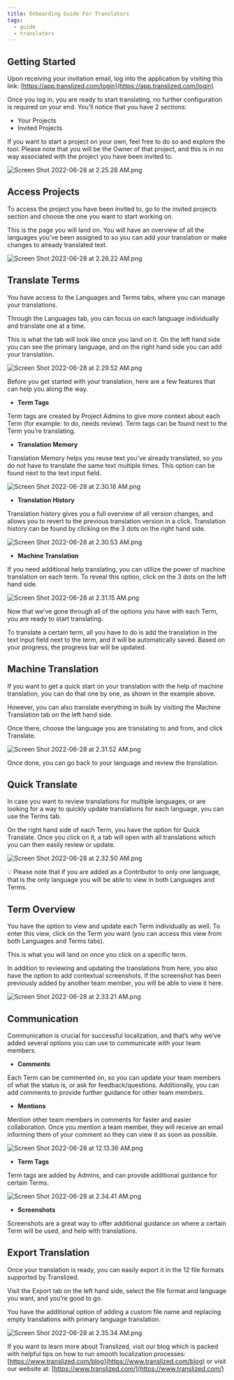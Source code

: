 ```yaml
---
title: Onboarding Guide For Translators
tags:
  - guide
  - translators
---
```


## Getting Started

Upon receiving your invitation email, log into the application by visiting this link: [https://app.translized.com/login](https://app.translized.com/login)

Once you log in, you are ready to start translating, no further configuration is required on your end. You’ll notice that you have 2 sections:

- Your Projects
- Invited Projects

If you want to start a project on your own, feel free to do so and explore the tool. Please note that you will be the Owner of that project, and this is in no way associated with the project you have been invited to.

![Screen Shot 2022-06-28 at 2.25.28 AM.png](/guides/onboarding-guide-for-translators/Screen_Shot_2022-06-28_at_2.25.28_AM.png)

## Access Projects

To access the project you have been invited to, go to the invited projects section and choose the one you want to start working on.

This is the page you will land on. You will have an overview of all the languages you’ve been assigned to so you can add your translation or make changes to already translated text.

![Screen Shot 2022-06-28 at 2.26.22 AM.png](/guides/onboarding-guide-for-translators/Screen_Shot_2022-06-28_at_2.26.22_AM.png)

## Translate Terms

You have access to the Languages and Terms tabs, where you can manage your translations.

Through the Languages tab, you can focus on each language individually and translate one at a time.

This is what the tab will look like once you land on it. On the left hand side you can see the primary language, and on the right hand side you can add your translation.

![Screen Shot 2022-06-28 at 2.29.52 AM.png](/guides/onboarding-guide-for-translators/Screen_Shot_2022-06-28_at_2.29.52_AM.png)

Before you get started with your translation, here are a few features that can help you along the way.

- **Term Tags**

Term tags are created by Project Admins to give more context about each Term (for example: to do, needs review). Term tags can be found next to the Term you’re translating.

- **Translation Memory**

Translation Memory helps you reuse text you've already translated, so you do not have to translate the same text multiple times. This option can be found next to the text input field.

![Screen Shot 2022-06-28 at 2.30.18 AM.png](/guides/onboarding-guide-for-translators/Screen_Shot_2022-06-28_at_2.30.18_AM.png)

- **Translation History**

Translation history gives you a full overview of all version changes, and allows you to revert to the previous translation version in a click. Translation history can be found by clicking on the 3 dots on the right hand side.

![Screen Shot 2022-06-28 at 2.30.53 AM.png](/guides/onboarding-guide-for-translators/Screen_Shot_2022-06-28_at_2.30.53_AM.png)

- **Machine Translation**

If you need additional help translating, you can utilize the power of machine translation on each term. To reveal this option, click on the 3 dots on the left hand side.

![Screen Shot 2022-06-28 at 2.31.15 AM.png](/guides/onboarding-guide-for-translators/Screen_Shot_2022-06-28_at_2.31.15_AM.png)

Now that we’ve gone through all of the options you have with each Term, you are ready to start translating.

To translate a certain term, all you have to do is add the translation in the text input field next to the term, and it will be automatically saved. Based on your progress, the progress bar will be updated.

## Machine Translation

If you want to get a quick start on your translation with the help of machine translation, you can do that one by one, as shown in the example above.

However, you can also translate everything in bulk by visiting the Machine Translation tab on the left hand side.

Once there, choose the language you are translating to and from, and click Translate.

![Screen Shot 2022-06-28 at 2.31.52 AM.png](/guides/onboarding-guide-for-translators/Screen_Shot_2022-06-28_at_2.31.52_AM.png)

Once done, you can go back to your language and review the translation.

## Quick Translate

In case you want to review translations for multiple languages, or are looking for a way to quickly update translations for each language, you can use the Terms tab.

On the right hand side of each Term, you have the option for Quick Translate. Once you click on it, a tab will open with all translations which you can then easily review or update.

![Screen Shot 2022-06-28 at 2.32.50 AM.png](/guides/onboarding-guide-for-translators/Screen_Shot_2022-06-28_at_2.32.50_AM.png)

<Aside>
  💡 Please note that if you are added as a Contributor to only one language,
  that is the only language you will be able to view in both Languages and
  Terms.
</Aside>

## Term Overview

You have the option to view and update each Term individually as well. To enter this view, click on the Term you want (you can access this view from both Languages and Terms tabs).

This is what you will land on once you click on a specific term.

In addition to reviewing and updating the translations from here, you also have the option to add contextual screenshots. If the screenshot has been previously added by another team member, you will be able to view it here.

![Screen Shot 2022-06-28 at 2.33.21 AM.png](/guides/onboarding-guide-for-translators/Screen_Shot_2022-06-28_at_2.33.21_AM.png)

## Communication

Communication is crucial for successful localization, and that’s why we’ve added several options you can use to communicate with your team members.

- **Comments**

Each Term can be commented on, so you can update your team members of what the status is, or ask for feedback/questions. Additionally, you can add comments to provide further guidance for other team members.

- **Mentions**

Mention other team members in comments for faster and easier collaboration. Once you mention a team member, they will receive an email informing them of your comment so they can view it as soon as possible.

![Screen Shot 2022-06-28 at 12.13.36 AM.png](/guides/onboarding-guide-for-translators/Screen_Shot_2022-06-28_at_12.13.36_AM.png)

- **Term Tags**

Term tags are added by Admins, and can provide additional guidance for certain Terms.

![Screen Shot 2022-06-28 at 2.34.41 AM.png](/guides/onboarding-guide-for-translators/Screen_Shot_2022-06-28_at_2.34.41_AM.png)

- **Screenshots**

Screenshots are a great way to offer additional guidance on where a certain Term will be used, and help with translations.

## Export Translation

Once your translation is ready, you can easily export it in the 12 file formats supported by Translized.

Visit the Export tab on the left hand side, select the file format and language you want, and you’re good to go.

You have the additional option of adding a custom file name and replacing empty translations with primary language translation.

![Screen Shot 2022-06-28 at 2.35.34 AM.png](/guides/onboarding-guide-for-translators/Screen_Shot_2022-06-28_at_2.35.34_AM.png)

If you want to learn more about Translized, visit our blog which is packed with helpful tips on how to run smooth localization processes: [https://www.translized.com/blog](https://www.translized.com/blog) or visit our website at: [https://www.translized.com/](https://www.translized.com/)
